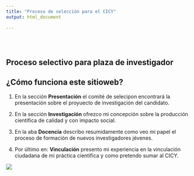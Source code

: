```yaml
---
title: "Proceso de selección para el CICY"
output: html_document
   
---
```


<style type="text/css">
.title {
  display: none;
}

#getting-started img {
  margin-right: 10px;
}

</style>

<div class="row" style="padding-top: 30px;">
<div class="col-sm-6">

# **Proceso selectivo para plaza de investigador**

## ¿Cómo funciona este sitioweb?

1. En la sección **Presentación** el comité de selecipon encontrará la presentación sobre el proyuecto de investigación del candidato.

2. En la sección **Investigación** ofrezco mi concepción sobre la producción científica de calidad y con impacto social.

3. En la aba **Docencia** describo resumidamente como veo mi papel el proceso de formación de nuevos investigadores jévenes.

4. Por último en:  **Vinculación** presento mi experiencia en la vinculación ciudadana de mi práctica científica y como pretendo sumar al CICY.



</div>
<div class="col-sm-6">

![](images/cicy_logo.png)





